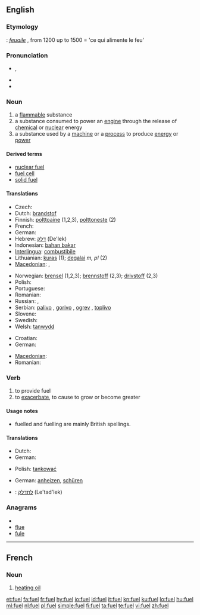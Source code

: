 {{wikipedia|dab=fuel (disambiguation)|fuel}}
==English==

===Etymology===
{{etyl|fro}}: ''[[feuaile]]'' , from 1200 up to 1500 = 'ce qui alimente le feu'

===Pronunciation===
* {{IPA|/ˈfjuːəl̩/}}, {{SAMPA|/"fju:@l/}}
* {{rhymes|ʊəl}}
* {{audio|en-uk-fuel.ogg|Audio (UK)}}

===Noun===
{{wikipedia}}
{{en-noun}}

# a [[flammable]] substance
# a substance consumed to power an [[engine]] through the release of [[chemical]] or [[nuclear]] energy
# a substance used by a [[machine]] or a [[process]] to produce [[energy]] or [[power]]

====Derived terms====
* [[nuclear fuel]]
* [[fuel cell]]
* [[solid fuel]]

====Translations====
{{trans-top|flammable substance}}
* Czech: {{t-|cs|palivo|n}}
* Dutch: [[brandstof]] {{f|m}}
* Finnish: [[polttoaine]] (1,2,3), [[polttoneste]] (2)
* French: {{t+|fr|carburant|m}}
* German: {{t+|de|Brennstoff|m}}
* Hebrew: [[דלק]] (De'lek)
* Indonesian: [[bahan bakar]]
* [[Interlingua]]: [[combustibile]]
* Lithuanian: [[kuras]] {{m}} (1); [[degalai]] ''m, pl'' (2)
* [[Macedonian]]: {{t|mk|гориво|n|tr=górivo|xs=Macedonian}},  {{t|mk|огрев|m|tr=ógrev|xs=Macedonian}}
{{trans-mid}}
* Norwegian: [[brensel]] {{n}} (1,2,3); [[brennstoff]] {{n}} (2,3); [[drivstoff]] {{n}} (2,3)
* Polish: {{t+|pl|paliwo}}
* Portuguese: {{t+|pt|combustível|m}}
* Romanian: {{t|ro|combustibil|m}}
* Russian: {{t+|ru|топливо|n|tr=tóplivo|sc=Cyrl}}, {{t+|ru|горючее|n|sc=Cyrl}}
* Serbian: [[palivo]] {{n}}, [[gorivo]] {{n}}, [[ogrev]] {{m}}, [[toplivo]] {{n}}
* Slovene: {{t+|sl|gorivo}}
* Swedish: {{t+|sv|bränsle}}
* Welsh: [[tanwydd]] {{m}}
{{trans-bottom}}

{{trans-top|substance consumed to power an engine}}
* Croatian: {{t-|hr|gorivo|n|alt=gȍrīvo}}
* German: {{t-|de|Treibstoff|m}}
{{trans-mid}}
* [[Macedonian]]: {{t|mk|гориво|n|tr=górivo|xs=Macedonian}}
* Romanian: {{t-|ro|carburant|m}}
{{trans-bottom}}

===Verb===
{{en-verb}}
{{en-verb|fuell|ing}}

# to provide fuel
# to [[exacerbate]], to cause to grow or become greater

====Usage notes====
* fuelled and fuelling are mainly British spellings.

====Translations====
{{trans-top|to provide fuel}}
* Dutch: {{t-|nl|tanken}}
* German: {{t-|de|betanken}}
{{trans-mid}}
* Polish: [[tankować]]
{{trans-bottom}}

{{trans-top|to exacerbate, to cause to grow or become greater}}
* German: [[anheizen]], [[schüren]]
{{trans-mid}}
{{trans-bottom}}

{{checktrans-top}}
* {{ttbc|Hebrew}}: [[לתדלק]] (Le'tad'lek)
{{checktrans-bottom}}

===Anagrams===
* {{alphagram|eflu}}
* [[flue#English|flue]]
* [[fule#English|fule]]

----

==French==

===Noun===
{{fr-noun|m}}

# [[heating oil]]

[[et:fuel]]
[[fa:fuel]]
[[fr:fuel]]
[[hy:fuel]]
[[io:fuel]]
[[id:fuel]]
[[it:fuel]]
[[kn:fuel]]
[[ku:fuel]]
[[lo:fuel]]
[[hu:fuel]]
[[ml:fuel]]
[[nl:fuel]]
[[pl:fuel]]
[[simple:fuel]]
[[fi:fuel]]
[[ta:fuel]]
[[te:fuel]]
[[vi:fuel]]
[[zh:fuel]]